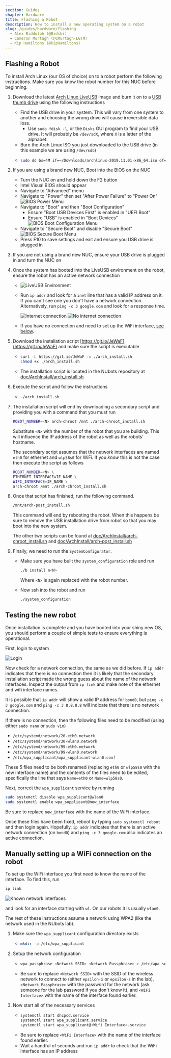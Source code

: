 ```yaml
---
section: Guides
chapter: Hardware
title: Flashing a Robot
description: How to install a new operating system on a robot
slug: /guides/hardware/flashing
  - Alex Biddulph (@Bidski)
  - Cameron Murtagh (@CMurtagh-LGTM)
  - Kip Hamiltons (@KipHamiltons)
---
```


## Flashing a Robot

To install Arch Linux (our OS of choice) on to a robot perform the following instructions. Make sure you know the robot number for this NUC before beginning.

1. Download the latest [Arch Linux LiveUSB](https://www.archlinux.org/download/) image and burn it on to a [USB thumb drive](https://wiki.archlinux.org/index.php/USB_flash_installation_media#In_GNU/Linux) using the following instructions

   - Find the USB drive in your system. This will vary from one system to another and choosing the wrong drive will cause irreversible data loss.
     - Use `sudo fdisk -l`, or the `Disks` GUI program to find your USB drive. It will probably be `/dev/sdX`, where `X` is a letter of the alphabet.
   - Burn the Arch Linux ISO you just downloaded to the USB drive (in this example we are using `/dev/sdb`)
   - ```bash
     sudo dd bs=4M if=~/Downloads/archlinux-2019.11.01-x86_64.iso of=/dev/sdb status=progress oflag=sync
     ```

2. If you are using a brand new NUC, Boot into the BIOS on the NUC

   - Turn the NUC on and hold down the F2 button
   - Intel Visual BIOS should appear
   - Navigate to "Advanced" menu
   - Navigate to "Power" then set "After Power Failure" to "Power On"
     ![BIOS Power Menu](./images/flashing/bios_power.jpg 'BIOS Power Menu')
   - Navigate to "Boot" and then "Boot Configuration"
     - Ensure "Boot USB Devices First" is enabled in "UEFI Boot"
     - Ensure "USB" is enabled in "Boot Devices"
       ![BIOS Boot Configuration Menu](./images/flashing/bios_boot_configuration.jpg 'BIOS Boot Configuration Menu')
   - Navigate to "Secure Boot" and disable "Secure Boot"
     ![BIOS Secure Boot Menu](./images/flashing/bios_secure_boot.jpg 'BIOS Secure Boot Menu')
   - Press F10 to save settings and exit and ensure you USB drive is plugged in

3. If you are not using a brand new NUC, ensure your USB drive is plugged in and turn the NUC on

4. Once the system has booted into the LiveUSB environment on the robot, ensure the robot has an active network connection

   - ![LiveUSB Environment](./images/flashing/liveusb.jpg 'LiveUSB Environment')
   - Run `ip addr` and look for a `inet` line that has a valid IP address on it. If you can't see one you don't have a network connection. Alternatively, run `ping -c 3 google.com` and look for a response time.

     ![Internet connection](./images/flashing/internet.jpg 'Internet connection')
     ![No internet connection](./images/flashing/no_internet.jpg 'No internet connection')

   - If you have no connection and need to set up the WiFi interface, [see below](#manually-setting-up-a-wifi-connection-on-the-robot).

5. Download the installation script [https://git.io/JeWaF](https://git.io/JeWaF) and make sure the script is executable

   - ```bash
     curl -L https://git.io/JeWaF -o ./arch_install.sh
     chmod +x ./arch_install.sh
     ```
   - The installation script is located in the NUbots repository at [doc/ArchInstall/arch_install.sh](https://github.com/NUbots/NUbots/blob/main/doc/ArchInstall/arch_install.sh)

6. Execute the script and follow the instructions

   - ```bash
     ./arch_install.sh
     ```

7. The installation script will end by downloading a secondary script and providing you with a command that you must run

   ```bash
   ROBOT_NUMBER=<N> arch-chroot /mnt ./arch-chroot_install.sh
   ```

   Substitute `<N>` with the number of the robot that you are building. This will influence the IP address of the robot as well as the robots' hostname.

   <Alert type="warning">

   The secondary script assumes that the network interfaces are named `eth0` for ethernet and `wlp58s0` for WiFi. If you _know_ this is not the case then execute the script as follows

   ```bash
   ROBOT_NUMBER=<N> \
   ETHERNET_INTERFACE=IF_NAME \
   WIFI_INTERFACE=IF_NAME \
   arch-chroot /mnt ./arch-chroot_install.sh
   ```

   </Alert>

8. Once that script has finished, run the following command.

   ```bash
   /mnt/arch-post_install.sh
   ```

   This command will end by rebooting the robot. When this happens be sure to remove the USB installation drive from robot so that you may boot into the new system.

   The other two scripts can be found at [doc/ArchInstall/arch-chroot_install.sh](https://github.com/NUbots/NUbots/blob/main/doc/ArchInstall/arch-chroot_install.sh) and [doc/ArchInstall/arch-post_install.sh](https://github.com/NUbots/NUbots/blob/main/doc/ArchInstall/arch-post_install.sh)

9. Finally, we need to run the `SystemConfigurator`.

   - Make sure you have built the `system_configuration` role and run

     ```bash
     ./b install n<N>
     ```

     Where `<N>` is again replaced with the robot number.

   - Now ssh into the robot and run
     ```bash
     ./system_configuration
     ```

## Testing the new robot

Once installation is complete and you have booted into your shiny new OS, you should perform a couple of simple tests to ensure everything is operational.

First, login to system

![Login](./images/flashing/login.jpg 'Login')

Now check for a network connection, the same as we did before. If `ip addr` indicates that there is no connection then it is likely that the secondary installation script made the wrong guess about the name of the network interfaces. Inspect the output from `ip link` and make note of the ethernet and wifi interface names.

<Alert type="warning">

It is possible that `ip addr` will show a valid IP address for `bond0`, but `ping -c 3 google.com` and `ping -c 3 8.8.8.8` will indicate that there is no network connection.

</Alert>

If there is no connection, then the following files need to be modified (using either `sudo nano` or `sudo vim`)

- `/etc/systemd/network/20-eth0.network`
- `/etc/systemd/network/30-wlan0.network`
- `/etc/systemd/network/99-eth0.network`
- `/etc/systemd/network/99-wlan0.network`
- `/etc/wpa_supplicant/wpa_supplicant-wlan0.conf`

These 5 files need to be both renamed (replacing `eth0` or `wlp58s0` with the new interface name) and the contents of the files need to be edited, specifically the line that says `Name=eth0` or `Name=wlp58s0`.

Next, correct the `wpa_supplicant` service by running

```bash
sudo systemctl disable wpa_supplicant@wlan0
sudo systemctl enable wpa_supplicant@new_interface
```

Be sure to replace `new_interface` with the name of the WiFi interface.

Once these files have been fixed, reboot by typing `sudo systemctl reboot` and then login again. Hopefully, `ip addr` indicates that there is an active network connection (on `bond0`) and `ping -c 3 google.com` also indicates an active connection.

## Manually setting up a WiFi connection on the robot

To set up the WiFi interface you first need to know the name of the interface. To find this, run

```bash
ip link
```

![Known network interfaces](./images/flashing/known_interfaces.jpg 'Known network interfaces')

and look for an interface starting with `wl`. On our robots it is usually `wlan0`.

The rest of these instructions assume a network using WPA2 (like the network used in the NUbots lab).

1. Make sure the `wpa_supplicant` configuration directory exists

   - ```bash
     mkdir -p /etc/wpa_supplicant
     ```

2. Setup the network configuration

   - ```bash
     wpa_passphrase <Network SSID> <Network Passphrase> > /etc/wpa_supplicant/wpa_supplicant-<WiFi Interface>.conf
     ```
   - Be sure to replace `<Network SSID>` with the SSID of the wireless network to connect to (either `epsilon-x` or `epsilon-z` in the lab), `<Network Passphrase>` with the password for the network (ask someone for the lab password if you don't know it), and `<WiFi Interface>` with the name of the interface found earlier.

3. Now start all of the necessary services

   - ```bash
     systemctl start dhcpcd.service
     systemctl start wpa_supplicant.service
     systemctl start wpa_supplicant@<Wifi Interface>.service
     ```
   - Be sure to replace `<WiFi Interface>` with the name of the interface found earlier.
   - Wait a handful of seconds and run `ip addr` to check that the WiFi interface has an IP address
